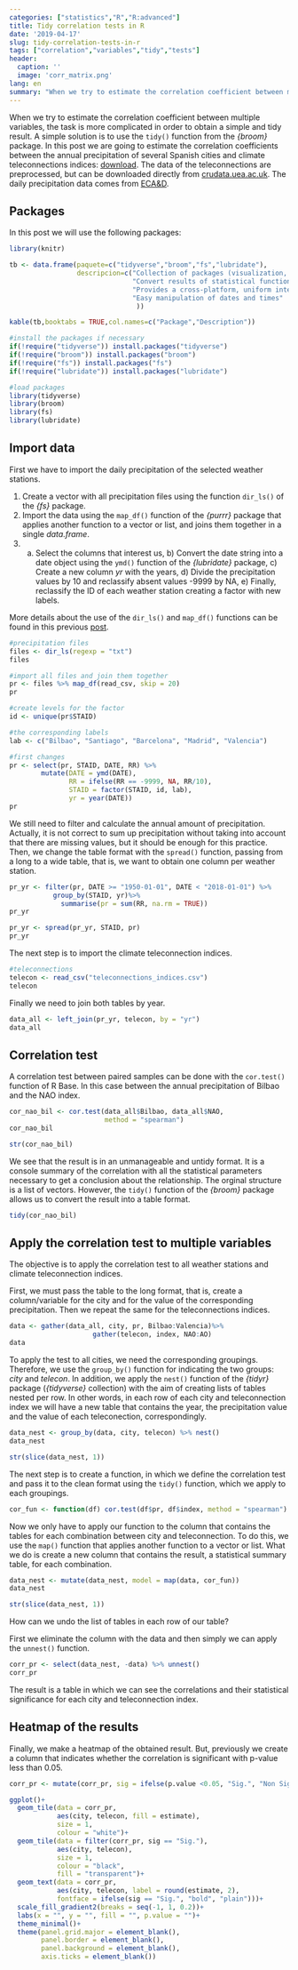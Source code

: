 ```yaml
---
categories: ["statistics","R","R:advanced"]
title: Tidy correlation tests in R
date: '2019-04-17'
slug: tidy-correlation-tests-in-r
tags: ["correlation","variables","tidy","tests"]
header:
  caption: ''
  image: 'corr_matrix.png'
lang: en
summary: "When we try to estimate the correlation coefficient between multiple variables, the task is more complicated in order to obtain a simple and tidy result. A simple solution is to use the ``tidy()`` function from the *{broom}* package. As an example, in this post we are going to estimate the correlation coefficients between the annual precipitation of several Spanish cities and climate teleconnections indices."
---
```


When we try to estimate the correlation coefficient between multiple variables, the task is more complicated in order to obtain a simple and tidy result. A simple solution is to use the ``tidy()`` function from the *{broom}* package. In this post we are going to estimate the correlation coefficients between the annual precipitation of several Spanish cities and climate teleconnections indices: [download](/files/teleconnections_indices.zip). The data of the teleconnections are preprocessed, but can be downloaded directly from [crudata.uea.ac.uk](https://crudata.uea.ac.uk/cru/data/pci.htm). The daily precipitation data comes from [ECA&D](https://www.ecad.eu//dailydata/index.php).

## Packages

In this post we will use the following packages:
  
```r
library(knitr)

tb <- data.frame(paquete=c("tidyverse","broom","fs","lubridate"),
                 descripcion=c("Collection of packages (visualization, manipulation): ggplot2, dplyr, purrr, etc.",
                               "Convert results of statistical functions (lm, t.test, cor.test, etc.) into tidy tables",
                               "Provides a cross-platform, uniform interface to file system operations",
                               "Easy manipulation of dates and times"
                                ))

kable(tb,booktabs = TRUE,col.names=c("Package","Description"))

```

```r
#install the packages if necessary
if(!require("tidyverse")) install.packages("tidyverse")
if(!require("broom")) install.packages("broom")
if(!require("fs")) install.packages("fs")
if(!require("lubridate")) install.packages("lubridate")

#load packages
library(tidyverse)
library(broom)
library(fs)
library(lubridate)
```


## Import data

First we have to import the daily precipitation of the selected weather stations.

1. Create a vector with all precipitation files using the function ``dir_ls()`` of the *{fs}* package.
2. Import the data using the ``map_df()`` function of the *{purrr}* package that applies another function to a vector or list, and joins them together in a single *data.frame*.
3. a) Select the columns that interest us, b) Convert the date string into a date object using the ``ymd()`` function of the *{lubridate}* package, c) Create a new column *yr* with the years, d) Divide the precipitation values by 10 and reclassify absent values -9999 by NA, e) Finally, reclassify the ID of each weather station creating a factor with new labels.

More details about the use of the ``dir_ls()`` and ``map_df()`` functions can be found in this previous [post](https://dominicroye.github.io/en/2019/import-excel-sheets- with-r /).

```r
#precipitation files
files <- dir_ls(regexp = "txt")
files

#import all files and join them together
pr <- files %>% map_df(read_csv, skip = 20)
pr

#create levels for the factor 
id <- unique(pr$STAID)

#the corresponding labels
lab <- c("Bilbao", "Santiago", "Barcelona", "Madrid", "Valencia")

#first changes
pr <- select(pr, STAID, DATE, RR) %>% 
        mutate(DATE = ymd(DATE), 
               RR = ifelse(RR == -9999, NA, RR/10), 
               STAID = factor(STAID, id, lab), 
               yr = year(DATE)) 
pr

```

We still need to filter and calculate the annual amount of precipitation. Actually, it is not correct to sum up precipitation without taking into account that there are missing values, but it should be enough for this practice. Then, we change the table format with the ``spread()`` function, passing from a long to a wide table, that is, we want to obtain one column per weather station.

```r
pr_yr <- filter(pr, DATE >= "1950-01-01", DATE < "2018-01-01") %>%
           group_by(STAID, yr)%>%
             summarise(pr = sum(RR, na.rm = TRUE))
pr_yr

pr_yr <- spread(pr_yr, STAID, pr)
pr_yr
```

The next step is to import the climate teleconnection indices.

```r
#teleconnections
telecon <- read_csv("teleconnections_indices.csv")
telecon
```

Finally we need to join both tables by year.

```r
data_all <- left_join(pr_yr, telecon, by = "yr")
data_all
```

## Correlation test

A correlation test between paired samples can be done with the ``cor.test()`` function of R Base. In this case between the annual precipitation of Bilbao and the NAO index.

```r
cor_nao_bil <- cor.test(data_all$Bilbao, data_all$NAO,
                        method = "spearman")
cor_nao_bil

str(cor_nao_bil)
```

We see that the result is in an unmanageable and untidy format. It is a console summary of the correlation with all the statistical parameters necessary to get a conclusion about the relationship. The orginal structure is a list of vectors. However, the ``tidy()`` function of the *{broom}* package allows us to convert the result into a table format.

```r
tidy(cor_nao_bil)
```

## Apply the correlation test to multiple variables

The objective is to apply the correlation test to all weather stations and climate teleconnection indices.

First, we must pass the table to the long format, that is, create a column/variable for the city and for the value of the corresponding precipitation. Then we repeat the same for the teleconnections indices.

```r
data <- gather(data_all, city, pr, Bilbao:Valencia)%>%
                     gather(telecon, index, NAO:AO)
data
```

To apply the test to all cities, we need the corresponding groupings. Therefore, we use the ``group_by()`` function for indicating the two groups: *city* and *telecon*. In addition, we apply the ``nest()`` function of the *{tidyr}* package (*{tidyverse}* collection) with the aim of creating lists of tables nested per row. In other words, in each row of each city and teleconnection index we will have a new table that contains the year, the precipitation value and the value of each teleconection, correspondingly.

```r

data_nest <- group_by(data, city, telecon) %>% nest()
data_nest

str(slice(data_nest, 1))

```

The next step is to create a function, in which we define the correlation test and pass it to the clean format using the ``tidy()`` function, which we apply to each groupings.

```r

cor_fun <- function(df) cor.test(df$pr, df$index, method = "spearman") %>% tidy()

```

Now we only have to apply our function to the column that contains the tables for each combination between city and teleconnection. To do this, we use the ``map()`` function that applies another function to a vector or list. What we do is create a new column that contains the result, a statistical summary table, for each combination.

```r
data_nest <- mutate(data_nest, model = map(data, cor_fun))
data_nest

str(slice(data_nest, 1))
```

How can we undo the list of tables in each row of our table?

First we eliminate the column with the data and then simply we can apply the ``unnest()`` function.

```r
corr_pr <- select(data_nest, -data) %>% unnest()
corr_pr
```

The result is a table in which we can see the correlations and their statistical significance for each city and teleconnection index.

## Heatmap of the results

Finally, we make a heatmap of the obtained result. But, previously we create a column that indicates whether the correlation is significant with p-value less than 0.05.

```r
corr_pr <- mutate(corr_pr, sig = ifelse(p.value <0.05, "Sig.", "Non Sig."))
```

```r
ggplot()+
  geom_tile(data = corr_pr,
            aes(city, telecon, fill = estimate),
            size = 1,
            colour = "white")+
  geom_tile(data = filter(corr_pr, sig == "Sig."),
            aes(city, telecon),
            size = 1,
            colour = "black",
            fill = "transparent")+
  geom_text(data = corr_pr,
            aes(city, telecon, label = round(estimate, 2),
            fontface = ifelse(sig == "Sig.", "bold", "plain")))+
  scale_fill_gradient2(breaks = seq(-1, 1, 0.2))+
  labs(x = "", y = "", fill = "", p.value = "")+
  theme_minimal()+
  theme(panel.grid.major = element_blank(),
        panel.border = element_blank(),
        panel.background = element_blank(),
        axis.ticks = element_blank())
```
